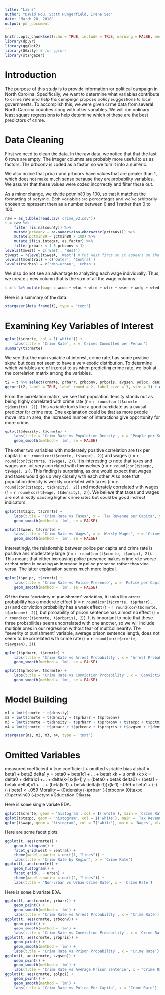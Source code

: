 ---
title: "Lab 3"
author: "David Hou, Scott Hungerfield, Irene Seo"
date: "March 20, 2018"
output: pdf_document
---

```{r setup, include=FALSE}
knitr::opts_chunk$set(echo = TRUE, include = TRUE, warning = FALSE, message = FALSE)
library(dplyr)
library(ggplot2)
library(GGally) # for ggcorr
library(stargazer)
```

# Introduction

The purpose of this study is to provide information for political campaign in North Carolina.  Specifically, we want to determine what variables contribute to crime rate and help the campaign propose policy suggestions to local governments.  To accomplish this, we were given crime data from several North Carolina counties along with other variables.  We will run ordinary least square regressions to help determine which of these are the best predictors of crime.

# Data Cleaning

First we need to clean the data.  In the raw data, we notice that that the last 6 rows are empty.  The integer columns are probably more useful to us as factors.  The prbconv is coded as a factor, so we turn it into a numeric.

We also notice that prbarr and prbconv have values that are greater than 1, which does not make much sense because they are probability variables.  We assume that these values were coded incorrectly and filter those out.

As a minor change, we divide pctmin80 by 100, so that it matches the formatting of pctymle.  Both variables are percentages and we've arbitrarily chosen to represent them as a number between 0 and 1 rather than 0 to 100.
```{r data_cleaning}
raw = as_tibble(read.csv('crime_v2.csv'))
t = raw %>% 
    filter(!is.na(county)) %>%
    mutate(prbconv = as.numeric(as.character(prbconv))) %>%
    mutate(pctmin80 = pctmin80 / 100) %>%
    mutate_if(is.integer, as.factor) %>%
    filter(prbarr < 1 & prbconv < 1)
levels(t$west) = c('East', 'West')
t$west = relevel(t$west, 'West') # Put West first so it appears on the left on facet plots 
levels(t$central) = c('Outer', 'Central')
levels(t$urban) = c('Non-urban', 'Urban')
```

We also do not see an advantage to analyzing each wage individually.  Thus, we create a new column that is the sum of all the wage columns.
```{r data_transformations}
t = t %>% mutate(wage = wcon + wtuc + wtrd + wfir + wser + wmfg + wfed + wsta + wloc)
```

Here is a summary of the data.
```{r summary}
stargazer(data.frame(t), type = 'text')
```

# Examining Key Variables of Interest

```{r crmrte_hist}
qplot(t$crmrte, col = I('white')) + 
    labs(title = 'Crime Rate', x = 'Crimes Committed per Person')
summary(t$crmrte)
```

We see that the main variable of interest, crime rate, has some positive skew, but does not seem to have a very exotic distribution.  To determine which variables are of interest to us when predicting crime rate, we look at the correlation matrix among the variables.

```{r correlation_matrix}
t2 = t %>% select(crmrte, prbarr, prbconv, prbpris, avgsen, polpc, density, taxpc, pctmin80, mix, pctymle, wage)
ggcorr(t2, label = TRUE, label_round = 2, label_size = 3, size = 3) + ggtitle('Correlation Matrix')
```

From the correlation matrix, we see that population density stands out as being highly correlated with crime rate (r = `r round(cor(t$crmrte, t$density), 2)`).  This variable looks like a good candidate as a causal predictor for crime rate.  One explanation could be that as more people move into an area, the increased number of interactions give opportunity for more crime.

```{r crmrte_vs_density}
qplot(t$density, t$crmrte) +  
    labs(title = 'Crime Rate vs Population Density', x = 'People per Square Mile', y = 'Crimes Committed per Person') + 
    geom_smooth(method = 'lm', se = FALSE)
```

The other two variables with moderately positive correlation are tax per capita (r = `r round(cor(t$crmrte, t$taxpc), 2)`) and wages (r = `r round(cor(t$crmrte, t$wage), 2)`).  It is interesting to note that taxes and wages are not very correlated with themselves (r = `r round(cor(t$taxpc, t$wage), 2)`).  This finding is surprising, as one would expect that wages and taxes would go up very closely with each other.  Also note that population density is weakly correlated with taxes (r = `r round(cor(t$taxpc, t$density), 2)`) and moderately correlated with wages (r = `r round(cor(t$wage, t$density), 2)`).  We believe that taxes and wages are not directly causing higher crime rates but could be good indirect indicators.

```{r crmrte_vs_taxpc}
qplot(t$taxpc, t$crmrte) + 
    labs(title = 'Crime Rate vs Taxes', x = 'Tax Revenue per Capita', y = 'Crimes Committed per Person') +
    geom_smooth(method = 'lm', se = FALSE)
```
```{r crmrte_vs_wage}
qplot(t$wage, t$crmrte) + 
    labs(title = 'Crime Rate vs Wages', x = 'Weekly Wages', y = 'Crimes Committed per Person') +
    geom_smooth(method = 'lm', se = FALSE)
```

Interestingly, the relationship between police per capita and crime rate is positive and moderately large (r = `r round(cor(t$crmrte, t$polpc), 2)`).  This means that either increasing police presence makes crime rate worse or that crime is causing an increase in police presence rather than vice versa.  The latter explanation seems much more logical.

```{r crmrte_vs_polpc}
qplot(t$polpc, t$crmrte) + 
    labs(title = 'Crime Rate vs Police Presence', x = 'Police per Capita', y = 'Crimes Committed per Person') +
    geom_smooth(method = 'lm', se = FALSE)
```

Of the three "certainty of punishment" variables, it looks like arrest probability has a moderate effect (r = `r round(cor(t$crmrte, t$prbarr), 2)`) and conviction probability has a weak effect (r = `r round(cor(t$crmrte, t$prbconv), 2)`), but probability of prison sentence has almost no effect (r = `r round(cor(t$crmrte, t$prbpris), 2)`).  It is important to note that these three probabilities seem uncorrelated with one another, so we will include multiple ones in our regression without fear of multicolinearity.  The "severity of punishment" variable, average prison sentence length, does not seem to be correlated with crime rate (r = `r round(cor(t$crmrte, t$avgsen), 2)`).

```{r crmrte_vs_prbarr}
qplot(t$prbarr, t$crmrte) + 
    labs(title = 'Crime Rate vs Arrest Probability', x = 'Arrest Probability', y = 'Crimes Committed per Person') +
    geom_smooth(method = 'lm', se = FALSE)
```
```{r crmrte_vs_prbconv}
qplot(t$prbconv, t$crmrte) + 
    labs(title = 'Crime Rate vs Conviction Probability', x = 'Conviction Probability', y = 'Crimes Committed per Person') +
    geom_smooth(method = 'lm', se = FALSE)
```

# Model Building

```{r models}
m1 = lm(t$crmrte ~ t$density)
m2 = lm(t$crmrte ~ t$density + t$prbarr + t$prbconv)
m3 = lm(t$crmrte ~ t$density + t$prbarr + t$prbconv + t$taxpc + t$pctmin80 + t$pctymle)
m4 = lm(t$crmrte ~ t$prbarr + t$prbconv + t$prbpris + t$avgsen + t$density + t$taxpc + t$pctmin80 + t$mix + t$pctymle + t$wage)

stargazer(m1, m2, m3, m4, type = 'text')
```

# Omitted Variables

measured coefficient = true coefficient + omitted variable bias
alpha1 = beta1 + beta2 delta1
y = beta0 + beta1x1 + ... + betak xk + u
omit xk
xk = delta0 + delta1x1 +... + delta(k-1)x(k-1)
y = (beta0 + betak delta0) + (beta1 + betak delta1)x1 + ... + (beta(k-1) + betak delta(k-1))x(k-1)
                                -.059 = beta1 + (-)(-)
                                beta1 < -.059
Morality ~ (0)density (-)prbarr (-)prbconv (0)taxpc (0)pctmin80 (-)pctymle 
Education
Climate


Here is some single variate EDA.
```{r single_variate_EDA}
qplot(t$crmrte, geom = 'histogram', col = I('white'), main = 'Crime Rate', xlab = 'Crime Rate')
qplot(t$taxpc, geom = 'histogram', col = I('white'), main = 'Tax Revenue Per Capita', xlab = 'Tax Revenue Per Capita')
qplot(t$wage, geom = 'histogram', col = I('white'), main = 'Wages', xlab = 'Wages')
```


Here are some facet plots.
```{r facet_plots}
ggplot(t, aes(crmrte)) + 
    geom_histogram() + 
    facet_grid(west ~ central) + 
    theme(panel.spacing = unit(1, "lines")) +
    labs(title = 'Crime Rate by Region', x = 'Crime Rate')
ggplot(t, aes(crmrte)) + 
    geom_histogram() + 
    facet_grid(. ~ urban) + 
    theme(panel.spacing = unit(2, "lines")) +
    labs(title = 'Non-urban vs Urban Crime Rate', x = 'Crime Rate')
```

Here is some bivariate EDA.
```{r bivariate_EDA}
ggplot(t, aes(crmrte, prbarr)) + 
    geom_point() + 
    geom_smooth(method = 'lm') + 
    labs(title = 'Crime Rate vs Arrest Probability', x = 'Crime Rate')
ggplot(t, aes(crmrte, prbconv)) + 
    geom_point() + 
    geom_smooth(method = 'lm') + 
    labs(title = 'Crime Rate vs Conviction Probability', x = 'Crime Rate')
ggplot(t, aes(crmrte, prbpris)) + 
    geom_point() + 
    geom_smooth(method = 'lm') + 
    labs(title = 'Crime Rate vs Prison Probability', x = 'Crime Rate')
ggplot(t, aes(crmrte, avgsen)) + 
    geom_point() + 
    geom_smooth(method = 'lm') + 
    labs(title = 'Crime Rate vs Average Prison Sentence', x = 'Crime Rate')
ggplot(t, aes(crmrte, polpc)) + 
    geom_point() + 
    geom_smooth(method = 'lm') + 
    labs(title = 'Crime Rate vs Police Per Capita', x = 'Crime Rate')
```